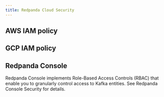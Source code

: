 ```yaml
---
title: Redpanda Cloud Security
---
```


<head>
    <meta name="title" content="Redpanda Cloud Security  | Redpanda Docs"/>
    <meta name="description" content="Redpanda Cloud provides authentication, authorization, encryption, and secrets security protection."/>
</head>

## AWS IAM policy

## GCP IAM policy

## Redpanda Console

Redpanda Console implements Role-Based Access Controls (RBAC) that enable you to
granularly control access to Kafka entities. See Redpanda Console Security for
details.
